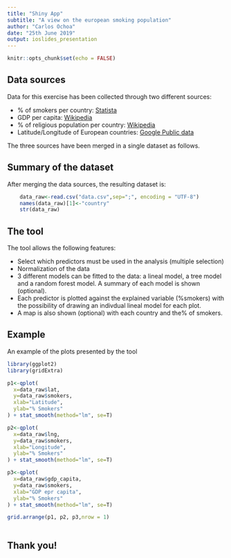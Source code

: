 ```yaml
---
title: "Shiny App"
subtitle: "A view on the european smoking population"
author: "Carlos Ochoa"
date: "25th June 2019"
output: ioslides_presentation
---
```


```r
knitr::opts_chunk$set(echo = FALSE)
```

## Data sources

Data for this exercise has been collected through two different sources:

- % of smokers per country: [Statista](https://www.statista.com/statistics/433390/individuals-who-currently-smoke-cigarettes-in-european-countries/)
- GDP per capita: [Wikipedia](https://en.wikipedia.org/wiki/List_of_countries_by_GDP_(PPP)_per_capita)
- % of religious population per country: [Wikipedia](https://en.wikipedia.org/wiki/Religions_by_country)
- Latitude/Longitude of European countries: [Google Public data](https://developers.google.com/public-data/docs/canonical/countries_csv)

The three sources have been merged in a single dataset as follows.

## Summary of the dataset

After merging the data sources, the resulting dataset is:

```r
    data_raw<-read.csv("data.csv",sep=";", encoding = "UTF-8")
    names(data_raw)[1]<-"country"
    str(data_raw)
```

## The tool

The tool allows the following features:

- Select which predictors must be used in the analysis (multiple selection)
- Normalization of the data
- 3 different models can be fitted to the data: a lineal model, a tree model and a random forest model. A summary of each model is shown (optional).
- Each predictor is plotted against the explained variable (%smokers) with the possibility of drawing an indivdual lineal model for each plot.
- A map is also shown (optional) with each country and the% of smokers. 

## Example

An example of the plots presented by the tool

```r
library(ggplot2)
library(gridExtra)

p1<-qplot(
  x=data_raw$lat,
  y=data_raw$smokers,
  xlab="Latitude",
  ylab="% Smokers"
) + stat_smooth(method="lm", se=T)

p2<-qplot(
  x=data_raw$lng,
  y=data_raw$smokers,
  xlab="Longitude",
  ylab="% Smokers"
) + stat_smooth(method="lm", se=T)

p3<-qplot(
  x=data_raw$gdp_capita,
  y=data_raw$smokers,
  xlab="GDP epr capita",
  ylab="% Smokers"
) + stat_smooth(method="lm", se=T)

grid.arrange(p1, p2, p3,nrow = 1)
          
```

## Thank you!